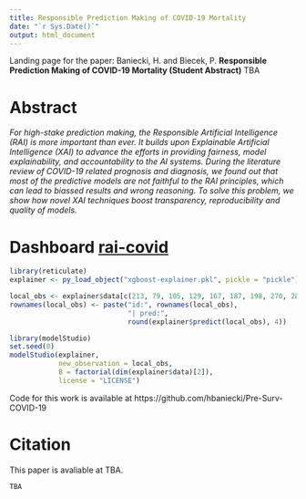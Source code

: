 ```yaml
---
title: Responsible Prediction Making of COVID-19 Mortality
date: "`r Sys.Date()`"
output: html_document
---
```


<!-- Place this tag in your head or just before your close body tag. -->
<script async defer src="https://buttons.github.io/buttons.js"></script>
<style type="text/css">
.main-container {
  max-width: 1100px;
}

.r2d3 {
  position: relative !important;
}
</style>

Landing page for the paper: Baniecki, H. and Biecek, P. **Responsible Prediction Making of COVID-19 Mortality (Student Abstract)** TBA


# Abstract 

*For high-stake prediction making, the Responsible Artificial Intelligence (RAI) is more important than ever. It builds upon Explainable Artificial Intelligence (XAI) to advance the efforts in providing fairness, model explainability, and accountability to the AI systems. During the literature review of COVID-19 related prognosis and diagnosis, we found out that most of the predictive models are not faithful to the RAI principles, which can lead to biassed results and wrong reasoning. To solve this problem, we show how novel XAI techniques boost transparency, reproducibility and quality of models.* 

# Dashboard <a class="github-button" href="https://github.com/MI2DataLab/rai-covid" data-color-scheme="no-preference: light; light: light; dark: dark;" data-size="large" data-show-count="true" aria-label="Star MI2DataLab/rai-covid on GitHub">rai-covid</a>

```r
library(reticulate)
explainer <- py_load_object("xgboost-explainer.pkl", pickle = "pickle")

local_obs <- explainer$data[c(213, 79, 105, 129, 167, 187, 198, 270, 289, 299, 307, 329, 330, 340, 365), ]
rownames(local_obs) <- paste("id:", rownames(local_obs),
                             "| pred:", 
                             round(explainer$predict(local_obs), 4))

library(modelStudio)
set.seed(0)
modelStudio(explainer,
            new_observation = local_obs,
            B = factorial(dim(explainer$data)[2]),
            license = "LICENSE")
```

Code for this work is available at https://github.com/hbaniecki/Pre-Surv-COVID-19

# Citation

This paper is avaliable at TBA.

```
TBA
```
